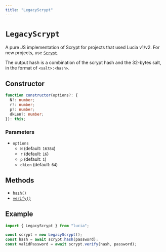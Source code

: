 ```yaml
---
title: "LegacyScrypt"
---
```


# `LegacyScrypt`

A pure JS implementation of Scrypt for projects that used Lucia v1/v2. For new projects, use [`Scrypt`](/reference/main/Scrypt).

The output hash is a combination of the scrypt hash and the 32-bytes salt, in the format of `<salt>:<hash>`.

## Constructor

```ts
function constructor(options?: {
  N?: number;
  r?: number;
  p?: number;
  dkLen?: number;
}): this;
```

### Parameters

- `options`
  - `N` (default: `16384`)
  - `r` (default: `16`)
  - `p` (default: `1`)
  - `dkLen` (default: `64`)

## Methods

- [`hash()`](/reference/main/LegacyScrypt/hash)
- [`verify()`](/reference/main/LegacyScrypt/verify)

## Example

```ts
import { LegacyScrypt } from "lucia";

const scrypt = new LegacyScrypt();
const hash = await scrypt.hash(password);
const validPassword = await scrypt.verify(hash, password);
```
